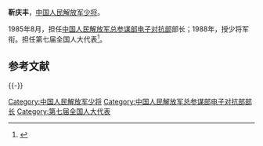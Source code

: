 '''靳庆丰'''，[[中国人民解放军少将|中国人民解放军少将]]。

1985年8月，担任[[中国人民解放军总参谋部电子对抗部|中国人民解放军总参谋部电子对抗部]]部长；1988年，授少将军衔。担任第七届全国人大代表<ref>{{cite news|title=第七届全国人民代表大会代表|url= http://210.82.31.1:8084/delegate/allPrevious/The7ThSession.htm|accessdate=2014-12-11|newspaper=中国人大网|archive-url=https://web.archive.org/web/20130226034430/http://www.npc.gov.cn/delegate/allPrevious/The7ThSession.htm|archive-date=2013-02-26|dead-url=yes}}</ref>。

== 参考文献 ==
{{Reflist}}

{{-}}
{{start box}}
{{s-mil|pla}}
{{s-before|[[屈培壅|屈培壅]]}}
{{s-title|[[中国人民解放军总参谋部电子对抗部|中国人民解放军总参谋部电子对抗部]]部长|1985年8月－1994年10月}} 
{{s-after|[[张有才|张有才]]}}
{{end box}}

[[Category:中国人民解放军少将|Category:中国人民解放军少将]]
[[Category:中国人民解放军总参谋部电子对抗部部长|Category:中国人民解放军总参谋部电子对抗部部长]]
[[Category:第七届全国人大代表|Category:第七届全国人大代表]]

{{中华人民共和国军事人物小作品}}